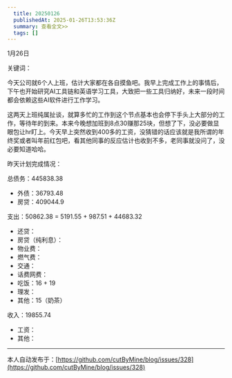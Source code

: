 ```yaml
---
  title: 20250126
  publishedAt: 2025-01-26T13:53:36Z
  summary: 查看全文>>
  tags: []
---
```


1月26日 

关键词：

今天公司就6个人上班，估计大家都在各自摸鱼吧。我早上完成工作上的事情后，下午也开始研究AI工具链和英语学习工具，大致把一些工具归纳好，未来一段时间都会依赖这些AI软件进行工作学习。

这两天上班纯属扯谈，就算多忙的工作到这个节点基本也会停下手头上大部分的工作，等待年的到来。本来今晚想加班到8点30赚那25块，但想了下，没必要做显眼包让hr盯上。今天早上突然收到400多的工资，没猜错的话应该就是我所谓的年终奖或者叫年前红包吧，看其他同事的反应估计也收到不多，老同事就没问了，没必要知道哈哈。

昨天计划完成情况：

总债务：445838.38
- 外债：36793.48
- 房贷：409044.9

支出：50862.38 = 5191.55 + 987.51 + 44683.32
- 还贷：
- 房贷（纯利息）：
- 物业费：
- 燃气费：
- 交通：
- 话费网费：
- 吃饭：16 + 19
- 理发：
- 其他：15（奶茶）

收入：19855.74
- 工资：
- 其他：


---
本人自动发布于：[https://github.com/cutByMine/blog/issues/328](https://github.com/cutByMine/blog/issues/328)
